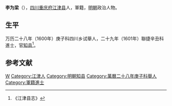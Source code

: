 '''李为梁'''（{{bd|？||？|catIdx=}}），[[四川|四川]][[重庆府|重庆府]][[江津县|江津县]]人，軍籍，[[明朝|明朝]]政治人物。

== 生平 ==
万历二十八年（1600年）庚子科四川乡试舉人，二十九年（1601年）聯捷辛丑科進士，官[[知县|知县]]<ref>《江津县志》</ref>。

==参考文献==
{{reflist}}

{{萬曆二十九年辛丑科殿試金榜}}
{{DEFAULTSORT:L}}
[[Category:李姓|W]]
[[Category:江津人|Category:江津人]]
[[Category:明朝知县|Category:明朝知县]]
[[Category:萬曆二十八年庚子科舉人|Category:萬曆二十八年庚子科舉人]]
[[Category:軍籍進士|Category:軍籍進士]]
